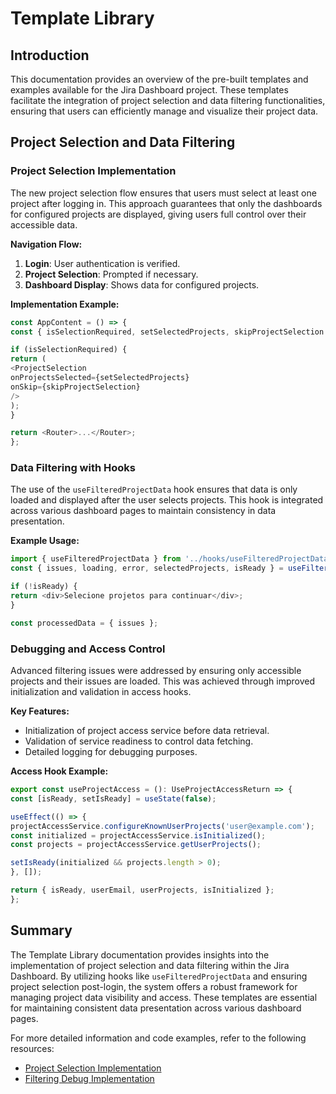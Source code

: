 # Template Library

## Introduction

This documentation provides an overview of the pre-built templates and examples available for the Jira Dashboard project. These templates facilitate the integration of project selection and data filtering functionalities, ensuring that users can efficiently manage and visualize their project data.

## Project Selection and Data Filtering

### Project Selection Implementation

The new project selection flow ensures that users must select at least one project after logging in. This approach guarantees that only the dashboards for configured projects are displayed, giving users full control over their accessible data.

**Navigation Flow:**

1. **Login**: User authentication is verified.
2. **Project Selection**: Prompted if necessary.
3. **Dashboard Display**: Shows data for configured projects.

**Implementation Example:**

```typescript
const AppContent = () => {
const { isSelectionRequired, setSelectedProjects, skipProjectSelection } = useProjectSelection();

if (isSelectionRequired) {
return (
<ProjectSelection
onProjectsSelected={setSelectedProjects}
onSkip={skipProjectSelection}
/>
);
}

return <Router>...</Router>;
};
```

### Data Filtering with Hooks

The use of the `useFilteredProjectData` hook ensures that data is only loaded and displayed after the user selects projects. This hook is integrated across various dashboard pages to maintain consistency in data presentation.

**Example Usage:**

```typescript
import { useFilteredProjectData } from '../hooks/useFilteredProjectData';
const { issues, loading, error, selectedProjects, isReady } = useFilteredProjectData();

if (!isReady) {
return <div>Selecione projetos para continuar</div>;
}

const processedData = { issues };
```

### Debugging and Access Control

Advanced filtering issues were addressed by ensuring only accessible projects and their issues are loaded. This was achieved through improved initialization and validation in access hooks.

**Key Features:**

- Initialization of project access service before data retrieval.
- Validation of service readiness to control data fetching.
- Detailed logging for debugging purposes.

**Access Hook Example:**

```typescript
export const useProjectAccess = (): UseProjectAccessReturn => {
const [isReady, setIsReady] = useState(false);

useEffect(() => {
projectAccessService.configureKnownUserProjects('user@example.com');
const initialized = projectAccessService.isInitialized();
const projects = projectAccessService.getUserProjects();

setIsReady(initialized && projects.length > 0);
}, []);

return { isReady, userEmail, userProjects, isInitialized };
};
```

## Summary

The Template Library documentation provides insights into the implementation of project selection and data filtering within the Jira Dashboard. By utilizing hooks like `useFilteredProjectData` and ensuring project selection post-login, the system offers a robust framework for managing project data visibility and access. These templates are essential for maintaining consistent data presentation across various dashboard pages.

For more detailed information and code examples, refer to the following resources:

- [Project Selection Implementation](https://gitdocai-data/organization/org-3b5b9a00-5655-4c1f-96df-503f2619fb1c/repositories/jira-dash/PROJECT_SELECTION_IMPLEMENTATION.md)
- [Filtering Debug Implementation](https://gitdocai-data/organization/org-3b5b9a00-5655-4c1f-96df-503f2619fb1c/repositories/jira-dash/FILTERING_DEBUG_IMPLEMENTATION.md)
